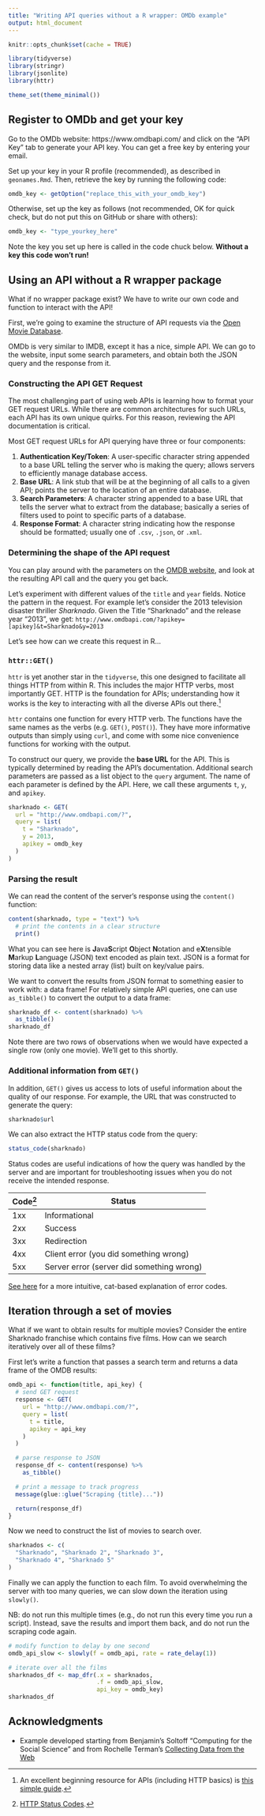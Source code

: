 ```yaml
---
title: "Writing API queries without a R wrapper: OMDb example"
output: html_document
---
```


```r
knitr::opts_chunk$set(cache = TRUE)
```

```r
library(tidyverse)
library(stringr)
library(jsonlite)
library(httr)

theme_set(theme_minimal())
```

## Register to OMDb and get your key

Go to the OMDb website: https://www.omdbapi.com/ and click on the "API Key" tab to generate your API key. You can get a free key by entering your email. 

Set up your key in your R profile (recommended), as described in `geonames.Rmd`. Then, retrieve the key by running the following code:

```r
omdb_key <- getOption("replace_this_with_your_omdb_key")
```

Otherwise, set up the key as follows (not recommended, OK for quick check, but do not put this on GitHub or share with others):

```r
omdb_key <- "type_yourkey_here"
```

Note the key you set up here is called in the code chuck below. **Without a key this code won't run!**


## Using an API without a R wrapper package

What if no wrapper package exist? We have to write our own code and function to interact with the API!

First, we're going to examine the structure of API requests via the [Open Movie Database](https://www.omdbapi.com/). 

OMDb is very similar to IMDB, except it has a nice, simple API. We can go to the website, input some search parameters, and obtain both the JSON query and the response from it. 


### Constructing the API GET Request

The most challenging part of using web APIs is learning how to format your GET request URLs. While there are common architectures for such URLs, each API has its own unique quirks. For this reason, reviewing the API documentation is critical.

Most GET request URLs for API querying have three or four components:

1. **Authentication Key/Token**: A user-specific character string appended to a base URL telling the server who is making the query; allows servers to efficiently manage database access.
1. **Base URL**: A link stub that will be at the beginning of all calls to a given API; points the server to the location of an entire database.
1. **Search Parameters**: A character string appended to a base URL that tells the server what to extract from the database; basically a series of filters used to point to specific parts of a database.
1. **Response Format**: A character string indicating how the response should be formatted; usually one of `.csv`, `.json`, or `.xml`.

### Determining the shape of the API request

You can play around with the parameters on the [OMDB website](https://www.omdbapi.com/), and look at the resulting API call and the query you get back.

Let's experiment with different values of the `title` and `year` fields. Notice the pattern in the request. For example let's consider the 2013 television disaster thriller *Sharknado*. Given the Title "Sharknado" and the release year "2013", we get:
`http://www.omdbapi.com/?apikey=[apikey]&t=Sharknado&y=2013`

Let's see how can we create this request in R...

### `httr::GET()`

`httr` is yet another star in the `tidyverse`, this one designed to facilitate all things HTTP from within R. This includes the major HTTP verbs, most importantly GET. HTTP is the foundation for APIs; understanding how it works is the key to interacting with all the diverse APIs out there.[^api-guide]

`httr` contains one function for every HTTP verb. The functions have the same names as the verbs (e.g. `GET()`, `POST()`). They have more informative outputs than simply using `curl`, and come with some nice convenience functions for working with the output.

To construct our query, we provide the **base URL** for the API. This is typically determined by reading the API's documentation. Additional search parameters are passed as a list object to the `query` argument. The name of each parameter is defined by the API. Here, we call these arguments `t`, `y`, and `apikey`.

```r
sharknado <- GET(
  url = "http://www.omdbapi.com/?",
  query = list(
    t = "Sharknado",
    y = 2013,
    apikey = omdb_key
  )
)
```

### Parsing the result

We can read the content of the server's response using the `content()` function:

```r
content(sharknado, type = "text") %>%
  # print the contents in a clear structure
  print()
```

What you can see here is **J**ava**S**cript **O**bject **N**otation and e**X**tensible **M**arkup **L**anguage (JSON) text encoded as plain text. JSON is a format for storing data like a nested array (list) built on key/value pairs.

We want to convert the results from JSON format to something easier to work with: a data frame! For relatively simple API queries, one can use `as_tibble()` to convert the output to a data frame:

```r
sharknado_df <- content(sharknado) %>%
  as_tibble()
sharknado_df
```

Note there are two rows of observations when we would have expected a single row (only one movie). We'll get to this shortly.


### Additional information from `GET()`

In addition, `GET()` gives us access to lots of useful information about the quality of our response. For example, the URL that was constructed to generate the query:

```r
sharknado$url
```

We can also extract the HTTP status code from the query:

```r
status_code(sharknado)
```

Status codes are useful indications of how the query was handled by the server and are important for troubleshooting issues when you do not receive the intended response.

Code[^status] | Status
-------|--------|
1xx    | Informational
2xx    | Success
3xx    | Redirection
4xx    | Client error (you did something wrong)
5xx    | Server error (server did something wrong)

[See here](https://www.flickr.com/photos/girliemac/sets/72157628409467125) for a more intuitive, cat-based explanation of error codes.


## Iteration through a set of movies

What if we want to obtain results for multiple movies? Consider the entire Sharknado franchise which contains five films. How can we search iteratively over all of these films?

First let's write a function that passes a search term and returns a data frame of the OMDB results:

```r
omdb_api <- function(title, api_key) {
  # send GET request
  response <- GET(
    url = "http://www.omdbapi.com/?",
    query = list(
      t = title,
      apikey = api_key
    )
  )

  # parse response to JSON
  response_df <- content(response) %>%
    as_tibble()

  # print a message to track progress
  message(glue::glue("Scraping {title}..."))

  return(response_df)
}
```

Now we need to construct the list of movies to search over.

```r
sharknados <- c(
  "Sharknado", "Sharknado 2", "Sharknado 3",
  "Sharknado 4", "Sharknado 5"
)
```

Finally we can apply the function to each film. To avoid overwhelming the server with too many queries, we can slow down the iteration using `slowly()`.

NB: do not run this multiple times (e.g., do not run this every time you run a script). Instead, save the results and import them back, and do not run the scraping code again.

```r
# modify function to delay by one second
omdb_api_slow <- slowly(f = omdb_api, rate = rate_delay(1))

# iterate over all the films
sharknados_df <- map_dfr(.x = sharknados, 
                         .f = omdb_api_slow, 
                         api_key = omdb_key)
sharknados_df
```


## Acknowledgments

- Example developed starting from Benjamin's Soltoff "Computing for the Social Science" and from Rochelle Terman's [Collecting Data from the Web](https://plsc-31101.github.io/course/collecting-data-from-the-web.html)

[^api-guide]: An excellent beginning resource for APIs (including HTTP basics) is [this simple guide](https://zapier.com/learn/apis/).
[^status]: [HTTP Status Codes](http://www.restapitutorial.com/httpstatuscodes.html).
